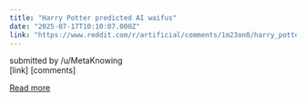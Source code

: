 ```yaml
---
title: "Harry Potter predicted AI waifus"
date: "2025-07-17T10:10:07.000Z"
link: "https://www.reddit.com/r/artificial/comments/1m23on0/harry_potter_predicted_ai_waifus/"
---
```


submitted by    /u/MetaKnowing  
 [link]   [comments]

[Read more](https://www.reddit.com/r/artificial/comments/1m23on0/harry_potter_predicted_ai_waifus/)
